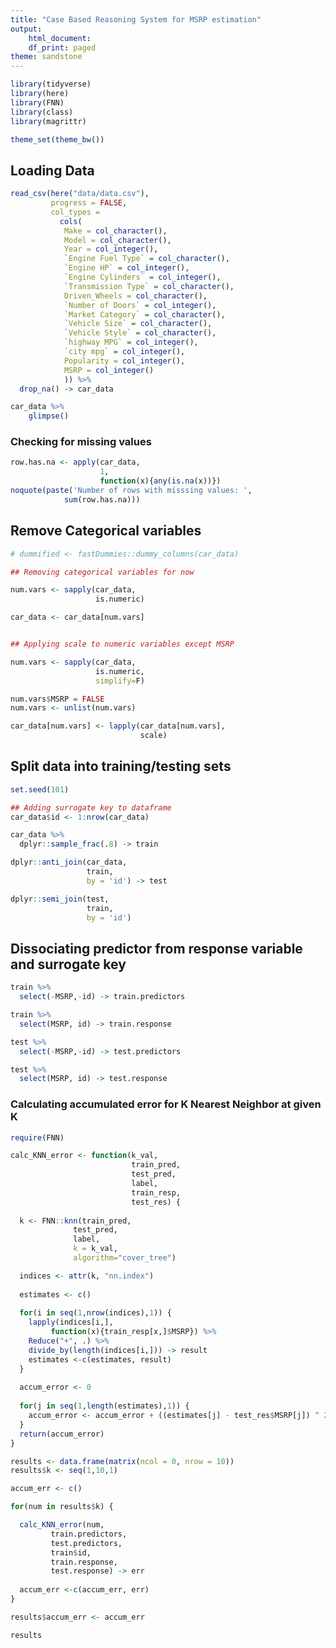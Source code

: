 ```yaml
---
title: "Case Based Reasoning System for MSRP estimation"
output:
    html_document:
    df_print: paged
theme: sandstone
---
```


```r
library(tidyverse)
library(here)
library(FNN)
library(class)
library(magrittr)

theme_set(theme_bw())
```

## Loading Data

```r
read_csv(here("data/data.csv"),
         progress = FALSE, 
         col_types =
           cols(
            Make = col_character(),
            Model = col_character(),
            Year = col_integer(),
            `Engine Fuel Type` = col_character(),
            `Engine HP` = col_integer(),
            `Engine Cylinders` = col_integer(),
            `Transmission Type` = col_character(),
            Driven_Wheels = col_character(),
            `Number of Doors` = col_integer(),
            `Market Category` = col_character(),
            `Vehicle Size` = col_character(),
            `Vehicle Style` = col_character(),
            `highway MPG` = col_integer(),
            `city mpg` = col_integer(),
            Popularity = col_integer(),
            MSRP = col_integer()
            )) %>% 
  drop_na() -> car_data 

car_data %>% 
    glimpse()
```

### Checking for missing values

```r
row.has.na <- apply(car_data, 
                    1,
                    function(x){any(is.na(x))})
noquote(paste('Number of rows with misssing values: ',
            sum(row.has.na)))
```

## Remove Categorical variables

```r
# dummified <- fastDummies::dummy_columns(car_data)
```

```r
## Removing categorical variables for now

num.vars <- sapply(car_data,
                   is.numeric)

car_data <- car_data[num.vars]


## Applying scale to numeric variables except MSRP

num.vars <- sapply(car_data,
                   is.numeric, 
                   simplify=F)

num.vars$MSRP = FALSE
num.vars <- unlist(num.vars)

car_data[num.vars] <- lapply(car_data[num.vars],
                             scale)
```

## Split data into training/testing sets 

```r
set.seed(101)

## Adding surrogate key to dataframe
car_data$id <- 1:nrow(car_data)

car_data %>% 
  dplyr::sample_frac(.8) -> train

dplyr::anti_join(car_data, 
                 train, 
                 by = 'id') -> test
```

```r
dplyr::semi_join(test, 
                 train, 
                 by = 'id') 
```


## Dissociating predictor from response variable and surrogate key

```r
train %>% 
  select(-MSRP,-id) -> train.predictors

train %>% 
  select(MSRP, id) -> train.response

test %>% 
  select(-MSRP,-id) -> test.predictors

test %>% 
  select(MSRP, id) -> test.response
```


### Calculating accumulated error for K Nearest Neighbor at given K

```r
require(FNN)

calc_KNN_error <- function(k_val,
                           train_pred,
                           test_pred,
                           label,
                           train_resp,
                           test_res) {
  
  k <- FNN::knn(train_pred,
              test_pred, 
              label,
              k = k_val,
              algorithm="cover_tree")

  indices <- attr(k, "nn.index")
  
  estimates <- c()
  
  for(i in seq(1,nrow(indices),1)) {
    lapply(indices[i,],
         function(x){train_resp[x,]$MSRP}) %>% 
    Reduce("+", .) %>% 
    divide_by(length(indices[i,])) -> result
    estimates <-c(estimates, result)
  }
  
  accum_error <- 0
  
  for(j in seq(1,length(estimates),1)) {
    accum_error <- accum_error + ((estimates[j] - test_res$MSRP[j]) ^ 2 )
  }
  return(accum_error)
}
```

```r
results <- data.frame(matrix(ncol = 0, nrow = 10))
results$k <- seq(1,10,1)

accum_err <- c()

for(num in results$k) {

  calc_KNN_error(num,
         train.predictors,
         test.predictors,
         train$id,
         train.response,
         test.response) -> err
  
  accum_err <-c(accum_err, err)
}

results$accum_err <- accum_err

results
```





